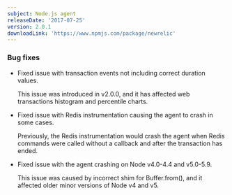 ```yaml
---
subject: Node.js agent
releaseDate: '2017-07-25'
version: 2.0.1
downloadLink: 'https://www.npmjs.com/package/newrelic'
---
```


### Bug fixes

* Fixed issue with transaction events not including correct duration values.

  This issue was introduced in v2.0.0, and it has affected web transactions histogram and percentile charts.
* Fixed issue with Redis instrumentation causing the agent to crash in some cases.

  Previously, the Redis instrumentation would crash the agent when Redis commands were called without a callback and after the transaction has ended.
* Fixed issue with the agent crashing on Node v4.0-4.4 and v5.0-5.9.

  This issue was caused by incorrect shim for Buffer.from(), and it affected older minor versions of Node v4 and v5.
